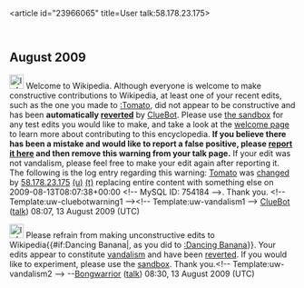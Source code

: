 <article id="23966065" title=User talk:58.178.23.175>
	<talkpage id="23966065" title="User talk:58.178.23.175">


== August 2009 ==
[[Image:Information.svg|left|25px]] Welcome to Wikipedia. Although everyone is welcome to make constructive contributions to Wikipedia, at least one of your recent edits, such as the one you made to [[:Tomato]], did not appear to be constructive and has been '''automatically [[Help:Reverting|reverted]]''' by [[User:ClueBot|ClueBot]].  Please use [[Wikipedia:Sandbox|the sandbox]] for any test edits you would like to make, and take a look at the [[Wikipedia:Introduction|welcome page]] to learn more about contributing to this encyclopedia.  '''If you believe there has been a mistake and would like to report a false positive, please [[User:ClueBot/FalsePositives|report it here]] and then remove this warning from your talk page.'''  If your edit was not vandalism, please feel free to make your edit again after reporting it. The following is the log entry regarding this warning: [[Tomato]] was [http://en.wikipedia.org/w/index.php?title=Tomato&amp;diff=307707457&amp;oldid=307696615 changed] by [[Special:Contributions/58.178.23.175|58.178.23.175]] [[User:58.178.23.175|(u)]] [[User talk:58.178.23.175|(t)]] replacing entire content with something else on 2009-08-13T08:07:38+00:00 &lt;!-- MySQL ID: 754184 --&gt;. Thank you. &lt;!-- Template:uw-cluebotwarning1 --&gt;&lt;!-- Template:uw-vandalism1 --&gt; [[User:ClueBot|ClueBot]] ([[User talk:ClueBot|talk]]) 08:07, 13 August 2009 (UTC)

[[Image:Information.svg|25px]] Please refrain from making unconstructive edits to Wikipedia{{#if:Dancing Banana|, as you did to [[:Dancing Banana]]}}. Your edits appear to constitute [[Wikipedia:Vandalism|vandalism]] and have been [[Help:Reverting|reverted]]. If you would like to experiment, please use the [[Wikipedia:Sandbox|sandbox]]. Thank you.&lt;!-- Template:uw-vandalism2 --&gt; --[[User:Bongwarrior|Bongwarrior]] ([[User talk:Bongwarrior|talk]]) 08:30, 13 August 2009 (UTC)
	</talkpage>
</article>